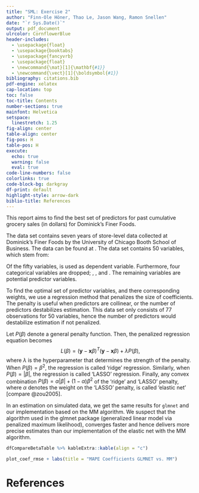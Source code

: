 ```yaml
---
title: "SML: Exercise 2"
author: "Finn-Ole Höner, Thao Le, Jason Wang, Ramon Snellen"
date: "`r Sys.Date()`"
output: pdf_document
ulrcolor: CornflowerBlue
header-includes:
  - \usepackage{float}
  - \usepackage{booktabs}
  - \usepackage{fancyvrb}
  - \usepackage{float}
  - \newcommand{\mat}[1]{\mathbf{#1}}
  - \newcommand{\vect}[1]{\boldsymbol{#1}}
bibliography: citations.bib
pdf-engine: xelatex
cap-location: top
toc: false
toc-title: Contents
number-sections: true
mainfont: Helvetica
setspace:
  linestretch: 1.25
fig-align: center
table-align: center
fig-pos: H
table-pos: H
execute:
  echo: true
  warning: false
  eval: true
code-line-numbers: false
colorlinks: true
code-block-bg: darkgray
df-print: default
highlight-style: arrow-dark
biblio-title: References
---
```


\section{Introduction}

This report aims to find the best set of predictors for past cumulative grocery sales (in dollars) for Dominick's Finer Foods.

\section{Data}

The data set contains seven years of store-level data collected at Dominick's Finer Foods by the University of Chicago Booth School of Business. The data can be found at \url{https://www.chicagobooth.edu/research/kilts/datasets/dominicks}. The data set contains 50 variables, which stem from:

```{=tex}
\begin{enumerate}
\item customer count files, which contain information about in-store traffic;
\item a demographics file, which contains store-specific demographic data;
\item number identification files, which contain product information.
\end{enumerate}
```
Of the fifty variables, \verb+GROCERY_sum+ is used as dependent variable. Furthermore, four categorical variables are dropped; \verb+STORE+, \verb+CITY+, \verb+ZIP+ and \verb+SPHINDX+. The remaining variables are potential predictor variables.

\section{Method}

To find the optimal set of predictor variables, and there corresponding weights, we use a regression method that penalizes the size of coefficients. The penalty is useful when predictors are collinear, or the number of predictors destabilizes estimation. This data set only consists of 77 observations for 50 variables, hence the number of predictors would destabilize estimation if not penalized.

Let $P(\beta)$ denote a general penalty function. Then, the penalized regression equation becomes 
$$
L(\beta) = (\mathbf{y}-\mathbf{x}\beta)^{T}(\mathbf{y}-\mathbf{x}\beta) + \lambda P(\beta),
$$ 
where $\lambda$ is the hyperparameter that determines the strength of the penalty. When $P(\beta) = \beta^{2}$, the regression is called 'ridge' regression. Similarly, when $P(\beta) = |\beta|$, the regression is called 'LASSO' regression. Finally, any convex combination $P(\beta) = \alpha |\beta| + (1-\alpha) \beta^{2}$ of the 'ridge' and 'LASSO' penalty, where $\alpha$ denotes the weight on the 'LASSO' penalty, is called 'elastic net' [compare @zou2005].

\section{Results}

In an estimation on simulated data, we get the same results for `glmnet` and our implementation based on the MM algorithm. We suspect that the algorithm used in the glmnet package (generalized linear model via penalized maximum likelihood), converges faster and hence delivers more precise estimates than our implementation of the elastic net with the MM algorithm.


```r
dfCompareBetaTable %>% kableExtra::kable(align = "c")
```

```r
plot_coef_rmse + labs(title = "MAPE Coefficients GLMNET vs. MM")
```


\section{Conclusion and Discussion}

\section{Code}

# References

